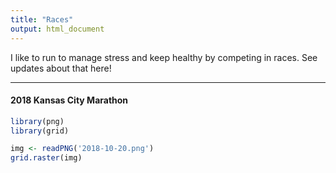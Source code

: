 ```yaml
---
title: "Races"
output: html_document
---
```


I like to run to manage stress and keep healthy by competing in races. See updates about that here!

***

#### 2018 Kansas City Marathon

```r
library(png)
library(grid)

img <- readPNG('2018-10-20.png')
grid.raster(img)
```


